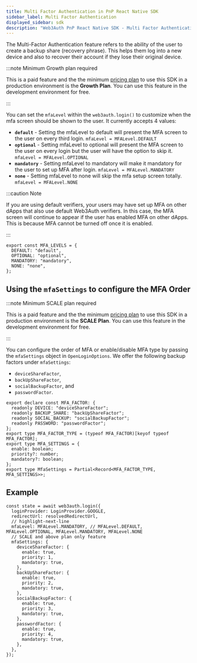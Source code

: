 ```yaml
---
title: Multi Factor Authentication in PnP React Native SDK
sidebar_label: Multi Factor Authentication
displayed_sidebar: sdk
description: "Web3Auth PnP React Native SDK - Multi Factor Authentication | Documentation - Web3Auth"
---
```


The Multi-Factor Authentication feature refers to the ability of the user to create a backup share (recovery phrase). This helps them log into a new
device and also to recover their account if they lose their original device.

:::note Minimum Growth plan required

This is a paid feature and the the minimum [pricing plan](https://web3auth.io/pricing.html) to use this SDK in a production environment is the
**Growth Plan**. You can use this feature in the development environment for free.

:::

You can set the `mfaLevel` within the `web3auth.login()` to customize when the mfa screen should be shown to the user. It currently accepts 4 values:

- **`default`** - Setting the mfaLevel to default will present the MFA screen to the user on every third login. `mfaLevel = MFALevel.DEFAULT`
- **`optional`** - Setting mfaLevel to optional will present the MFA screen to the user on every login but the user will have the option to skip it.
  `mfaLevel = MFALevel.OPTIONAL`
- **`mandatory`** - Setting mfaLevel to mandatory will make it mandatory for the user to set up MFA after login. `mfaLevel = MFALevel.MANDATORY`
- **`none`** - Setting mfaLevel to none will skip the mfa setup screen totally. `mfaLevel = MFALevel.NONE`

:::caution Note

If you are using default verifiers, your users may have set up MFA on other dApps that also use default Web3Auth verifiers. In this case, the MFA
screen will continue to appear if the user has enabled MFA on other dApps. This is because MFA cannot be turned off once it is enabled.

:::

```tsx
export const MFA_LEVELS = {
  DEFAULT: "default",
  OPTIONAL: "optional",
  MANDATORY: "mandatory",
  NONE: "none",
};
```

## Using the `mfaSettings` to configure the MFA Order

:::note Minimum SCALE plan required

This is a paid feature and the the minimum [pricing plan](https://web3auth.io/pricing.html) to use this SDK in a production environment is the **SCALE
Plan**. You can use this feature in the development environment for free.

:::

You can configure the order of MFA or enable/disable MFA type by passing the `mfaSettings` object in `OpenLoginOptions`. We offer the following backup
factors under `mfaSettings`:

- `deviceShareFactor`,
- `backUpShareFactor`,
- `socialBackupFactor`, and
- `passwordFactor`.

```tsx
export declare const MFA_FACTOR: {
  readonly DEVICE: "deviceShareFactor";
  readonly BACKUP_SHARE: "backUpShareFactor";
  readonly SOCIAL_BACKUP: "socialBackupFactor";
  readonly PASSWORD: "passwordFactor";
};
export type MFA_FACTOR_TYPE = (typeof MFA_FACTOR)[keyof typeof MFA_FACTOR];
export type MFA_SETTINGS = {
  enable: boolean;
  priority?: number;
  mandatory?: boolean;
};
export type MfaSettings = Partial<Record<MFA_FACTOR_TYPE, MFA_SETTINGS>>;
```

## Example

```tsx
const state = await web3auth.login({
  loginProvider: LoginProvider.GOOGLE,
  redirectUrl: resolvedRedirectUrl,
  // highlight-next-line
  mfaLevel: MFALevel.MANDATORY, // MFALevel.DEFAULT, MFALevel.OPTIONAL, MFALevel.MANDATORY, MFALevel.NONE
  // SCALE and above plan only feature
  mfaSettings: {
    deviceShareFactor: {
      enable: true,
      priority: 1,
      mandatory: true,
    },
    backUpShareFactor: {
      enable: true,
      priority: 2,
      mandatory: true,
    },
    socialBackupFactor: {
      enable: true,
      priority: 3,
      mandatory: true,
    },
    passwordFactor: {
      enable: true,
      priority: 4,
      mandatory: true,
    },
  },
});
```
